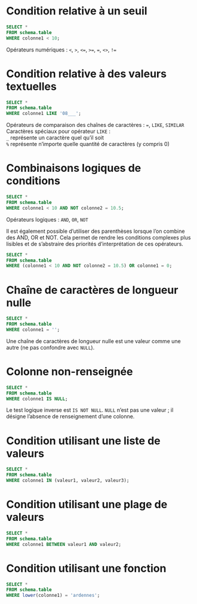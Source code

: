 # Condition relative à un seuil

``` .sql
SELECT *
FROM schema.table
WHERE colonne1 < 10;
```

Opérateurs numériques : `<`, `>`, `<=`, `>=`, `=`, `<>`, `!=`


# Condition relative à des valeurs textuelles

``` .sql
SELECT *
FROM schema.table
WHERE colonne1 LIKE '08___';
```

Opérateurs de comparaison des chaînes de caractères : `=`, `LIKE`, `SIMILAR`
Caractères spéciaux pour opérateur `LIKE` :<br>
	`_` représente un caractère quel qu’il soit<br>
	`%` représente n’importe quelle quantité de caractères (y compris 0)


# Combinaisons logiques de conditions

``` .sql
SELECT *
FROM schema.table
WHERE colonne1 < 10 AND NOT colonne2 = 10.5;
```

Opérateurs logiques : `AND`, `OR`, `NOT`

Il est également possible d'utiliser des parenthèses lorsque l'on combine des AND, OR et NOT. Cela permet de rendre les conditions complexes plus lisibles et de s'abstraire des priorités d'interprétation de ces opérateurs.

``` .sql
SELECT *
FROM schema.table
WHERE (colonne1 < 10 AND NOT colonne2 = 10.5) OR colonne1 = 0;
```


# Chaîne de caractères de longueur nulle

``` .sql
SELECT *
FROM schema.table
WHERE colonne1 = '';
```
Une chaîne de caractères de longueur nulle est une valeur comme une autre
(ne pas confondre avec `NULL`).


# Colonne non-renseignée

``` .sql
SELECT *
FROM schema.table
WHERE colonne1 IS NULL;
```

Le test logique inverse est `IS NOT NULL`.
`NULL` n’est pas une valeur ; il désigne l’absence de renseignement d’une colonne.


# Condition utilisant une liste de valeurs

``` .sql
SELECT *
FROM schema.table
WHERE colonne1 IN (valeur1, valeur2, valeur3);
```


# Condition utilisant une plage de valeurs

``` .sql
SELECT *
FROM schema.table
WHERE colonne1 BETWEEN valeur1 AND valeur2;
```

# Condition utilisant une fonction

``` .sql
SELECT *
FROM schema.table
WHERE lower(colonne1) = 'ardennes';
```